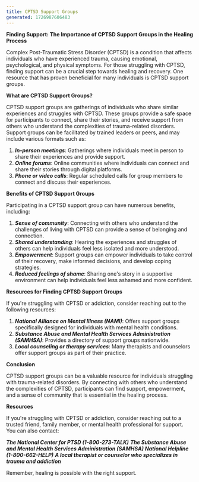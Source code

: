 ---
title: CPTSD Support Groups
generated: 1726987606483
---

**Finding Support: The Importance of CPTSD Support Groups in the Healing Process**

Complex Post-Traumatic Stress Disorder (CPTSD) is a condition that affects individuals who have experienced trauma, causing emotional, psychological, and physical symptoms. For those struggling with CPTSD, finding support can be a crucial step towards healing and recovery. One resource that has proven beneficial for many individuals is CPTSD support groups.

**What are CPTSD Support Groups?**

CPTSD support groups are gatherings of individuals who share similar experiences and struggles with CPTSD. These groups provide a safe space for participants to connect, share their stories, and receive support from others who understand the complexities of trauma-related disorders. Support groups can be facilitated by trained leaders or peers, and may include various formats such as:

1. ***In-person meetings***: Gatherings where individuals meet in person to share their experiences and provide support.
2. ***Online forums***: Online communities where individuals can connect and share their stories through digital platforms.
3. ***Phone or video calls***: Regular scheduled calls for group members to connect and discuss their experiences.

**Benefits of CPTSD Support Groups**

Participating in a CPTSD support group can have numerous benefits, including:

1. ***Sense of community***: Connecting with others who understand the challenges of living with CPTSD can provide a sense of belonging and connection.
2. ***Shared understanding***: Hearing the experiences and struggles of others can help individuals feel less isolated and more understood.
3. ***Empowerment***: Support groups can empower individuals to take control of their recovery, make informed decisions, and develop coping strategies.
4. ***Reduced feelings of shame***: Sharing one's story in a supportive environment can help individuals feel less ashamed and more confident.

**Resources for Finding CPTSD Support Groups**

If you're struggling with CPTSD or addiction, consider reaching out to the following resources:

1. ***National Alliance on Mental Illness (NAMI)***: Offers support groups specifically designed for individuals with mental health conditions.
2. ***Substance Abuse and Mental Health Services Administration (SAMHSA)***: Provides a directory of support groups nationwide.
3. ***Local counseling or therapy services***: Many therapists and counselors offer support groups as part of their practice.

**Conclusion**

CPTSD support groups can be a valuable resource for individuals struggling with trauma-related disorders. By connecting with others who understand the complexities of CPTSD, participants can find support, empowerment, and a sense of community that is essential in the healing process.

**Resources**

If you're struggling with CPTSD or addiction, consider reaching out to a trusted friend, family member, or mental health professional for support. You can also contact:

***The National Center for PTSD (1-800-273-TALK)***
***The Substance Abuse and Mental Health Services Administration (SAMHSA) National Helpline (1-800-662-HELP)***
***A local therapist or counselor who specializes in trauma and addiction***

Remember, healing is possible with the right support.
